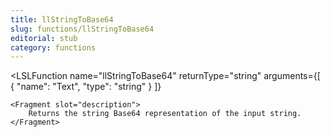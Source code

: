 ```yaml
---
title: llStringToBase64
slug: functions/llStringToBase64
editorial: stub
category: functions
---
```


<LSLFunction
	name="llStringToBase64"
	returnType="string"
	arguments={[
	{
		"name": "Text",
		"type": "string"
	}
]}
>
	<Fragment slot="description">
		Returns the string Base64 representation of the input string.
	</Fragment>
</LSLFunction>
